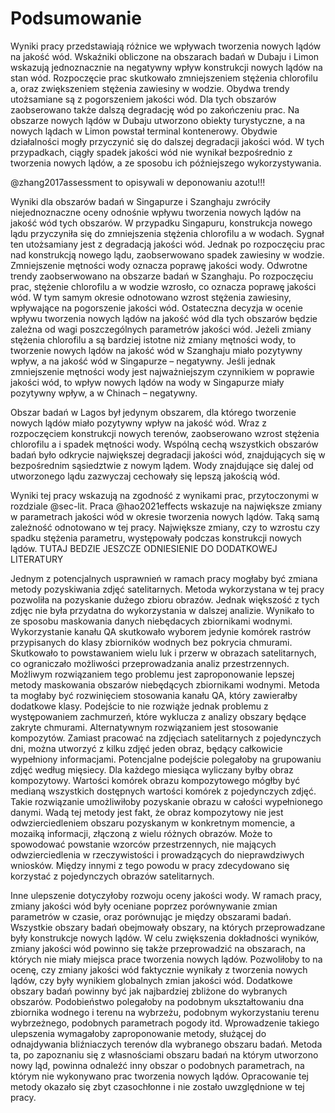 # Podsumowanie {#podsumowanie}

Wyniki pracy przedstawiają różnice we wpływach tworzenia nowych lądów na jakość wód.
Wskaźniki obliczone na obszarach badań w Dubaju i Limon wskazują jednoznacznie na negatywny wpływ konstrukcji nowych lądów na stan wód.
Rozpoczęcie prac skutkowało zmniejszeniem stężenia chlorofilu a, oraz zwiększeniem stężenia zawiesiny w wodzie.
Obydwa trendy utożsamiane są z pogorszeniem jakości wód.
Dla tych obszarów zaobserowano także dalszą degradację wód po zakończeniu prac.
Na obszarze nowych lądów w Dubaju utworzono obiekty turystyczne, a na nowych lądach w Limon powstał terminal kontenerowy.
Obydwie działalności mogły przyczynić się do dalszej degradacji jakości wód.
W tych przypadkach, ciągły spadek jakości wód nie wynikał bezpośrednio z tworzenia nowych lądów, a ze sposobu ich późniejszego wykorzystywania.

@zhang2017assessment to opisywali w deponowaniu azotu!!!

Wyniki dla obszarów badań w Singapurze i Szanghaju zwróciły niejednoznaczne oceny odnośnie wpływu tworzenia nowych lądów na jakość wód tych obszarów.
W przypadku Singapuru, konstrukcja nowego lądu przyczyniła się do zmniejszenia stężenia chlorofilu a w wodach.
Sygnał ten utożsamiany jest z degradacją jakości wód.
Jednak po rozpoczęciu prac nad konstrukcją nowego lądu, zaobserwowano spadek zawiesiny w wodzie.
Zmniejszenie mętności wody oznacza poprawę jakości wody.
Odwrotne trendy zaobserwowano na obszarze badań w Szanghaju.
Po rozpoczęciu prac, stężenie chlorofilu a w wodzie wzrosło, co oznacza poprawę jakości wód.
W tym samym okresie odnotowano wzrost stężenia zawiesiny, wpływające na pogorszenie jakości wód.
Ostateczna decyzja w ocenie wpływu tworzenia nowych lądów na jakość wód dla tych obszarów będzie zależna od wagi poszczególnych parametrów jakości wód.
Jeżeli zmiany stężenia chlorofilu a są bardziej istotne niż zmiany mętności wody, to tworzenie nowych lądów na jakość wód w Szanghaju miało pozytywny wpływ, a na jakość wód w Singapurze -- negatywny.
Jeśli jednak zmniejszenie mętności wody jest najważniejszym czynnikiem w poprawie jakości wód, to wpływ nowych lądów na wody w Singapurze miały pozytywny wpływ, a w Chinach -- negatywny.

Obszar badań w Lagos był jedynym obszarem, dla którego tworzenie nowych lądów miało pozytywny wpływ na jakość wód.
Wraz z rozpoczęciem konstrukcji nowych terenów, zaobserowano wzrost stężenia chlorofilu a i spadek mętności wody.
Wspólną cechą wszystkich obszarów badań było odkrycie największej degradacji jakości wód, znajdujących się w bezpośrednim sąsiedztwie z nowym lądem.
Wody znajdujące się dalej od utworzonego lądu zazwyczaj cechowały się lepszą jakością wód.

Wyniki tej pracy wskazują na zgodność z wynikami prac, przytoczonymi w rozdziale @sec-lit.
Praca @hao2021effects wskazuje na największe zmiany w parametrach jakości wód w okresie tworzenia nowych lądów.
Taką samą zależność odnotowano w tej pracy.
Największe zmiany, czy to wzrostu czy spadku stężenia parametru, występowały podczas konstrukcji nowych lądów.
TUTAJ BEDZIE JESZCZE ODNIESIENIE DO DODATKOWEJ LITERATURY

Jednym z potencjalnych usprawnień w ramach pracy mogłaby być zmiana metody pozyskiwania zdjęć satelitarnych.
Metoda wykorzystana w tej pracy pozwoliła na pozyskanie dużego zbioru obrazów.
Jednak większość z tych zdjęc nie była przydatna do wykorzystania w dalszej analizie.
Wynikało to ze sposobu maskowania danych niebędacych zbiornikami wodnymi.
Wykorzystanie kanału QA skutkowało wyborem jedynie komórek rastrów przypisanych do klasy zbiorników wodnych bez pokrycia chmurami.
Skutkowało to powstawaniem wielu luk i przerw w obrazach satelitarnych, co ograniczało możliwości przeprowadzania analiz przestrzennych.
Możliwym rozwiązaniem tego problemu jest zaproponowanie lepszej metody maskowania obszarów niebędących zbiornikami wodnymi.
Metoda ta mogłaby być rozwinięciem stosowania kanału QA, który zawierałby dodatkowe klasy.
Podejście to nie rozwiąże jednak problemu z występowaniem zachmurzeń, które wyklucza z analizy obszary będące zakryte chmurami.
Alternatywnym rozwiązaniem jest stosowanie kompozytów.
Zamiast pracować na zdjęciach satelitarnych z pojedynczych dni, można utworzyć z kilku zdjęć jeden obraz, będący całkowicie wypełniony informacjami.
Potencjalne podejście polegałoby na grupowaniu zdjęć według mięsiecy.
Dla każdego miesiąca wyliczany byłby obraz kompozytowy.
Wartości komórek obrazu kompozytowego mógłby być medianą wszystkich dostępnych wartości komórek z pojedynczych zdjęć.
Takie rozwiązanie umożliwiłoby pozyskanie obrazu w całości wypełnionego danymi.
Wadą tej metody jest fakt, że obraz kompozytowy nie jest odwzierciedleniem obszaru pozyskanym w konkretnym momencie, a mozaiką informacji, złączoną z wielu różnych obrazów.
Może to spowodować powstanie wzorców przestrzennych, nie mających odwzierciedlenia w rzeczywistości i prowadzących do nieprawdziwych wniosków.
Między innymi z tego powodu w pracy zdecydowano się korzystać z pojedynczych obrazów satelitarnych.

Inne ulepszenie dotyczyłoby rozwoju oceny jakości wody.
W ramach pracy, zmiany jakości wód były oceniane poprzez porównywanie zmian parametrów w czasie, oraz porównując je między obszarami badań.
Wszystkie obszary badań obejmowały obszary, na których przeprowadzane były konstrukcje nowych lądów.
W celu zwiększenia dokładności wyników, zmiany jakości wód powinno się także przeprowadzić na obszarach, na których nie miały miejsca prace tworzenia nowych lądów.
Pozwoliłoby to na ocenę, czy zmiany jakości wód faktycznie wynikały z tworzenia nowych lądów, czy były wynikiem globalnych zmian jakości wód.
Dodatkowe obszary badań powinny być jak najbardziej zbliżone do wybranych obszarów.
Podobieństwo polegałoby na podobnym ukształtowaniu dna zbiornika wodnego i terenu na wybrzeżu, podobnym wykorzystaniu terenu wybrzeżnego, podobnych parametrach pogody itd.
Wprowadzenie takiego ulepszenia wymagałoby zaproponowanie metody, służącej do odnajdywania bliźniaczych terenów dla wybranego obszaru badań.
Metoda ta, po zapoznaniu się z własnościami obszaru badań na którym utworzono nowy ląd, powinna odnaleźć inny obszar o podobnych parametrach, na którym nie wykonywano prac tworzenia nowych lądów.
Opracowanie tej metody okazało się zbyt czasochłonne i nie zostało uwzględnione w tej pracy.
